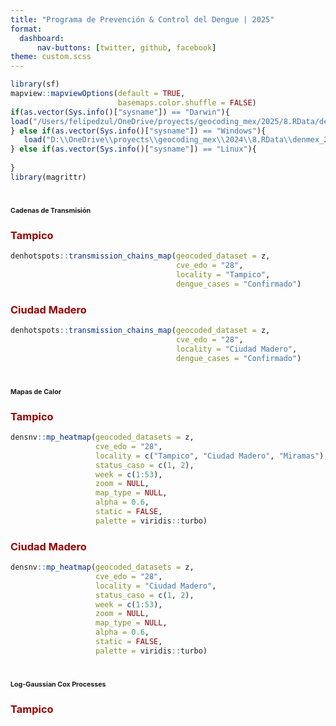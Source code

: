 ```yaml
---
title: "Programa de Prevención & Control del Dengue | 2025"
format: 
  dashboard:
      nav-buttons: [twitter, github, facebook]
theme: custom.scss
---
```


```r
library(sf)
mapview::mapviewOptions(default = TRUE,
                        basemaps.color.shuffle = FALSE)
if(as.vector(Sys.info()["sysname"]) == "Darwin"){
load("/Users/felipedzul/OneDrive/proyects/geocoding_mex/2025/8.RData/denmex_2025.RData")
} else if(as.vector(Sys.info()["sysname"]) == "Windows"){
   load("D:\\OneDrive\\proyects\\geocoding_mex\\2024\\8.RData\\denmex_2024.RData")
} else if(as.vector(Sys.info()["sysname"]) == "Linux"){
    
}
library(magrittr)
```



# [**Cadenas de Transmisión**]{style="font-size:8pt"}

::: panel-tabset

### [**Tampico**]{style="color:#990000"}

```r
denhotspots::transmission_chains_map(geocoded_dataset = z,
                                     cve_edo = "28",
                                     locality = "Tampico",
                                     dengue_cases = "Confirmado")
```


### [**Ciudad Madero**]{style="color:#990000"}

```r
denhotspots::transmission_chains_map(geocoded_dataset = z,
                                     cve_edo = "28",
                                     locality = "Ciudad Madero",
                                     dengue_cases = "Confirmado")
```


:::


# [**Mapas de Calor**]{style="font-size:8pt"}

::: panel-tabset

### [**Tampico**]{style="color:#990000"}

```r
densnv::mp_heatmap(geocoded_datasets = z,
                   cve_edo = "28",
                   locality = c("Tampico", "Ciudad Madero", "Miramas"),
                   status_caso = c(1, 2),
                   week = c(1:53),
                   zoom = NULL,
                   map_type = NULL,
                   alpha = 0.6,
                   static = FALSE,
                   palette = viridis::turbo)
```

### [**Ciudad Madero**]{style="color:#990000"}

```r
densnv::mp_heatmap(geocoded_datasets = z,
                   cve_edo = "28",
                   locality = "Ciudad Madero",
                   status_caso = c(1, 2),
                   week = c(1:53),
                   zoom = NULL,
                   map_type = NULL,
                   alpha = 0.6,
                   static = FALSE,
                   palette = viridis::turbo)
```


:::


# [**Log-Gaussian Cox Processes**]{style="font-size:8pt"}

::: panel-tabset

### [**Tampico**]{style="color:#990000"}

:::

